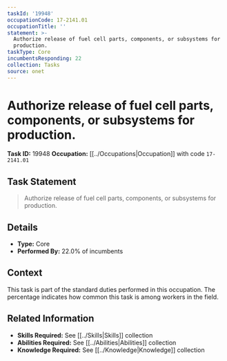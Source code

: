 ```yaml
---
taskId: '19948'
occupationCode: 17-2141.01
occupationTitle: ''
statement: >-
  Authorize release of fuel cell parts, components, or subsystems for
  production.
taskType: Core
incumbentsResponding: 22
collection: Tasks
source: onet
---
```

# Authorize release of fuel cell parts, components, or subsystems for production.

**Task ID:** 19948
**Occupation:** [[../Occupations|Occupation]] with code `17-2141.01`

## Task Statement

> Authorize release of fuel cell parts, components, or subsystems for production.

## Details

- **Type:** Core
- **Performed By:** 22.0% of incumbents

## Context

This task is part of the standard duties performed in this occupation. The percentage indicates how common this task is among workers in the field.

## Related Information

- **Skills Required:** See [[../Skills|Skills]] collection
- **Abilities Required:** See [[../Abilities|Abilities]] collection
- **Knowledge Required:** See [[../Knowledge|Knowledge]] collection
